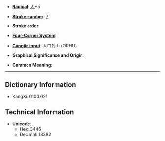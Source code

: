 * '''[[Wiktionary:Chinese radical index| Radical]]''': [[Wiktionary:Chinese radical index 人|人]]+5

* '''[[Wiktionary:Chinese total strokes index|Stroke number]]''': [[Wiktionary:Chinese total strokes index 7|7]]

* '''Stroke order''': 

* '''[[Wiktionary:Chinese four corner index|Four-Corner System]]''': 

* '''[[Wiktionary:Chinese Cangjie index|Cangjie input]]''': 人口竹山 (ORHU)

* '''Graphical Significance and Origin''': 

* '''Common Meaning''': 

----

== Dictionary Information ==

* KangXi: 0100.021

== Technical Information ==

* '''Unicode''':
** Hex: 3446
** Decimal: 13382